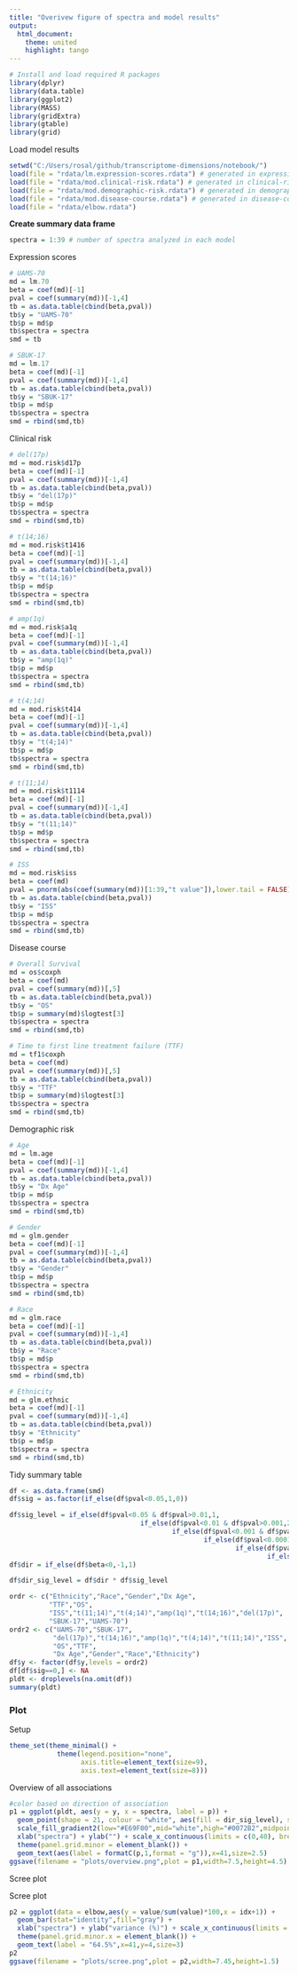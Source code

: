 ---
title: "Overivew figure of spectra and model results"
output:
  html_document:
    theme: united
    highlight: tango
---

```{r load_packages, message=F, include=F}
# Install and load required R packages
library(dplyr)
library(data.table)
library(ggplot2)
library(MASS)
library(gridExtra)
library(gtable)
library(grid)
```

Load model results
```{r}
setwd("C:/Users/rosal/github/transcriptome-dimensions/notebook/")
load(file = "rdata/lm.expression-scores.rdata") # generated in expression-scores.Rmd
load(file = "rdata/mod.clinical-risk.rdata") # generated in clinical-risk.Rmd
load(file = "rdata/mod.demographic-risk.rdata") # generated in demographic-risk.Rmd
load(file = "rdata/mod.disease-course.rdata") # generated in disease-course.Rmd
load(file = "rdata/elbow.rdata")
```

**Create summary data frame**
```{r}
spectra = 1:39 # number of spectra analyzed in each model
```

Expression scores
```{r}
# UAMS-70
md = lm.70
beta = coef(md)[-1]
pval = coef(summary(md))[-1,4]
tb = as.data.table(cbind(beta,pval))
tb$y = "UAMS-70"
tb$p = md$p
tb$spectra = spectra
smd = tb

# SBUK-17
md = lm.17
beta = coef(md)[-1]
pval = coef(summary(md))[-1,4]
tb = as.data.table(cbind(beta,pval))
tb$y = "SBUK-17"
tb$p = md$p
tb$spectra = spectra
smd = rbind(smd,tb)
```

Clinical risk
```{r}
# del(17p)
md = mod.risk$d17p
beta = coef(md)[-1]
pval = coef(summary(md))[-1,4]
tb = as.data.table(cbind(beta,pval))
tb$y = "del(17p)"
tb$p = md$p
tb$spectra = spectra
smd = rbind(smd,tb)

# t(14;16)
md = mod.risk$t1416
beta = coef(md)[-1]
pval = coef(summary(md))[-1,4]
tb = as.data.table(cbind(beta,pval))
tb$y = "t(14;16)"
tb$p = md$p
tb$spectra = spectra
smd = rbind(smd,tb)

# amp(1q)
md = mod.risk$a1q
beta = coef(md)[-1]
pval = coef(summary(md))[-1,4]
tb = as.data.table(cbind(beta,pval))
tb$y = "amp(1q)"
tb$p = md$p
tb$spectra = spectra
smd = rbind(smd,tb)

# t(4;14)
md = mod.risk$t414
beta = coef(md)[-1]
pval = coef(summary(md))[-1,4]
tb = as.data.table(cbind(beta,pval))
tb$y = "t(4;14)"
tb$p = md$p
tb$spectra = spectra
smd = rbind(smd,tb)

# t(11;14)
md = mod.risk$t1114
beta = coef(md)[-1]
pval = coef(summary(md))[-1,4]
tb = as.data.table(cbind(beta,pval))
tb$y = "t(11;14)"
tb$p = md$p
tb$spectra = spectra
smd = rbind(smd,tb)

# ISS
md = mod.risk$iss
beta = coef(md)
pval = pnorm(abs(coef(summary(md))[1:39,"t value"]),lower.tail = FALSE)*2
tb = as.data.table(cbind(beta,pval))
tb$y = "ISS"
tb$p = md$p
tb$spectra = spectra
smd = rbind(smd,tb)
```

Disease course
```{r}
# Overall Survival
md = os$coxph
beta = coef(md)
pval = coef(summary(md))[,5]
tb = as.data.table(cbind(beta,pval))
tb$y = "OS"
tb$p = summary(md)$logtest[3]
tb$spectra = spectra
smd = rbind(smd,tb)

# Time to first line treatment failure (TTF)
md = tf1$coxph
beta = coef(md)
pval = coef(summary(md))[,5]
tb = as.data.table(cbind(beta,pval))
tb$y = "TTF"
tb$p = summary(md)$logtest[3]
tb$spectra = spectra
smd = rbind(smd,tb)
```

Demographic risk
```{r}
# Age
md = lm.age
beta = coef(md)[-1]
pval = coef(summary(md))[-1,4]
tb = as.data.table(cbind(beta,pval))
tb$y = "Dx Age"
tb$p = md$p
tb$spectra = spectra
smd = rbind(smd,tb)

# Gender
md = glm.gender
beta = coef(md)[-1]
pval = coef(summary(md))[-1,4]
tb = as.data.table(cbind(beta,pval))
tb$y = "Gender"
tb$p = md$p
tb$spectra = spectra
smd = rbind(smd,tb)

# Race
md = glm.race
beta = coef(md)[-1]
pval = coef(summary(md))[-1,4]
tb = as.data.table(cbind(beta,pval))
tb$y = "Race"
tb$p = md$p
tb$spectra = spectra
smd = rbind(smd,tb)

# Ethnicity
md = glm.ethnic
beta = coef(md)[-1]
pval = coef(summary(md))[-1,4]
tb = as.data.table(cbind(beta,pval))
tb$y = "Ethnicity"
tb$p = md$p
tb$spectra = spectra
smd = rbind(smd,tb)
```

Tidy summary table
```{r}
df <- as.data.frame(smd)
df$sig = as.factor(if_else(df$pval<0.05,1,0))

df$sig_level = if_else(df$pval<0.05 & df$pval>0.01,1,
                                 if_else(df$pval<0.01 & df$pval>0.001,2,
                                         if_else(df$pval<0.001 & df$pval>0.0001,3,
                                                 if_else(df$pval<0.0001 & df$pval>0.00001,4,
                                                         if_else(df$pval<0.00001 & df$pval>0.000001,5,
                                                                 if_else(df$pval<0.000001,6,0))))))
df$dir = if_else(df$beta<0,-1,1)

df$dir_sig_level = df$dir * df$sig_level

ordr <- c("Ethnicity","Race","Gender","Dx Age",
          "TTF","OS",
          "ISS","t(11;14)","t(4;14)","amp(1q)","t(14;16)","del(17p)",
          "SBUK-17","UAMS-70")
ordr2 <- c("UAMS-70","SBUK-17",
           "del(17p)","t(14;16)","amp(1q)","t(4;14)","t(11;14)","ISS",
           "OS","TTF",
           "Dx Age","Gender","Race","Ethnicity")
df$y <- factor(df$y,levels = ordr2)
df[df$sig==0,] <- NA 
pldt <- droplevels(na.omit(df))
summary(pldt)
```

### Plot

Setup
```{r}
theme_set(theme_minimal() + 
            theme(legend.position="none",
                  axis.title=element_text(size=9),
                  axis.text=element_text(size=8)))
```

Overview of all associations
```{r}
#color based on direction of association
p1 = ggplot(pldt, aes(y = y, x = spectra, label = p)) +
  geom_point(shape = 21, colour = "white", aes(fill = dir_sig_level), size = 3) +
  scale_fill_gradient2(low="#E69F00",mid="white",high="#0072B2",midpoint=0,na.value="#0072B2") +
  xlab("spectra") + ylab("") + scale_x_continuous(limits = c(0,40), breaks=seq(1,39,1)) +
  theme(panel.grid.minor = element_blank()) + 
  geom_text(aes(label = formatC(p,1,format = "g")),x=41,size=2.5)
ggsave(filename = "plots/overview.png",plot = p1,width=7.5,height=4.5)
```
Scree plot

Scree plot
```{r}
p2 = ggplot(data = elbow,aes(y = value/sum(value)*100,x = idx+1)) +
  geom_bar(stat="identity",fill="gray") +
  xlab("spectra") + ylab("variance (%)") + scale_x_continuous(limits = c(0,40), breaks=seq(1,39,1)) +
  theme(panel.grid.minor.x = element_blank()) + 
  geom_text(label = "64.5%",x=41,y=4,size=3)
p2
ggsave(filename = "plots/scree.png",plot = p2,width=7.45,height=1.5)
```
